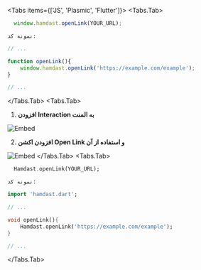 
 
<Tabs items={['JS', 'Plasmic', 'Flutter']}>
  <Tabs.Tab>
  ```js
    window.hamdast.openLink(YOUR_URL);
  ```
    نمونه کد:

```js showLineNumbers {4}
// ...

function openLink(){
    window.hamdast.openLink('https://example.com/example'); 
}

// ...
```
  </Tabs.Tab>
  <Tabs.Tab>
1. **افزودن Interaction به المنت**

![Embed](/button-interactions.png)

2. **افزودن اکشن Open Link و استفاده از آن**

![Embed](/open-link.png)
  </Tabs.Tab>
  <Tabs.Tab>
  ```dart
    Hamdast.openLink(YOUR_URL);
  ```
    نمونه کد:

```dart showLineNumbers {1,6}
import 'hamdast.dart';

// ...

void openLink(){
    Hamdast.openLink('https://example.com/example');
}

// ...
```
  </Tabs.Tab>
</Tabs>